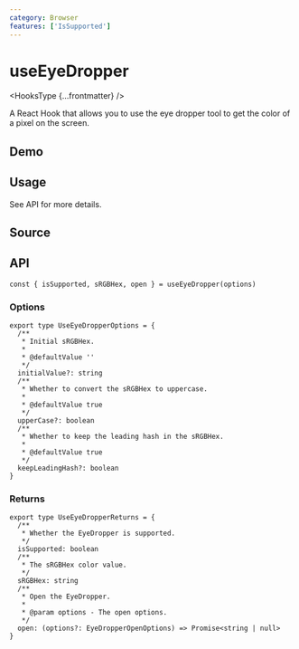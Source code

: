 ```yaml
---
category: Browser
features: ['IsSupported']
---
```


# useEyeDropper


<HooksType {...frontmatter} />

A React Hook that allows you to use the eye dropper tool to get the color of a pixel on the screen.

## Demo


<App />

## Usage

See API for more details.

## Source


<Source />

## API

```tsx
const { isSupported, sRGBHex, open } = useEyeDropper(options)
```

### Options

```tsx
export type UseEyeDropperOptions = {
  /**
   * Initial sRGBHex.
   *
   * @defaultValue ''
   */
  initialValue?: string
  /**
   * Whether to convert the sRGBHex to uppercase.
   *
   * @defaultValue true
   */
  upperCase?: boolean
  /**
   * Whether to keep the leading hash in the sRGBHex.
   *
   * @defaultValue true
   */
  keepLeadingHash?: boolean
}
```

### Returns

```tsx
export type UseEyeDropperReturns = {
  /**
   * Whether the EyeDropper is supported.
   */
  isSupported: boolean
  /**
   * The sRGBHex color value.
   */
  sRGBHex: string
  /**
   * Open the EyeDropper.
   *
   * @param options - The open options.
   */
  open: (options?: EyeDropperOpenOptions) => Promise<string | null>
}
```
